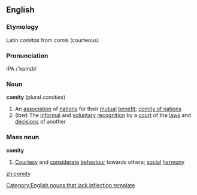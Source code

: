==English==
===Etymology===
Latin ''comitas'' from ''comis'' (courteous)

===Pronunciation===
IPA /'k&#594;m&#618;ti/

===Noun===
'''comity'''  (plural ''comities'')
#An [[association]] of [[nation]]s for their [[mutual]] [[benefit]]; [[comity of nations]]
#(''law'') The [[informal]] and [[voluntary]] [[recognition]] by a [[court]] of the [[law]]s and [[decision]]s of another

===Mass noun===
'''comity'''
#[[Courtesy]] and [[considerate]] [[behaviour]] towards others; [[social]] [[harmony]]

[[Category:English nouns that lack inflection template]]

[[zh:comity]]